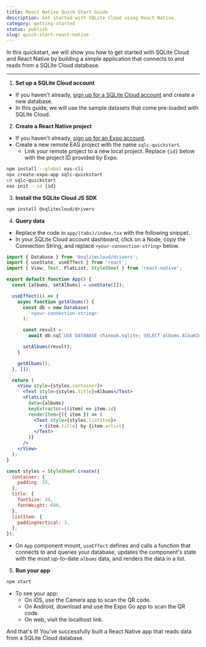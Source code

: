 ```yaml
---
title: React Native Quick Start Guide
description: Get started with SQLite Cloud using React Native.
category: getting-started
status: publish
slug: quick-start-react-native
---
```


In this quickstart, we will show you how to get started with SQLite Cloud and React Native by building a simple application that connects to and reads from a SQLite Cloud database.

---

1. **Set up a SQLite Cloud account**
  - If you haven't already, [sign up for a SQLite Cloud account](https://sqlitecloud.io/register) and create a new database.
  - In this guide, we will use the sample datasets that come pre-loaded with SQLite Cloud.

2. **Create a React Native project**
  - If you haven't already, [sign up for an Expo account](https://expo.dev/).
  - Create a new remote EAS project with the name `sqlc-quickstart`.
    - Link your remote project to a new local project. Replace `{id}` below with the project ID provided by Expo.

```bash
npm install --global eas-cli
npx create-expo-app sqlc-quickstart
cd sqlc-quickstart
eas init --id {id}
```

3. **Install the SQLite Cloud JS SDK**

```bash
npm install @sqlitecloud/drivers
```

4. **Query data**
  - Replace the code in `app/(tabs)/index.tsx` with the following snippet.
  - In your SQLite Cloud account dashboard, click on a Node, copy the Connection String, and replace `<your-connection-string>` below.

```jsx
import { Database } from '@sqlitecloud/drivers';
import { useState, useEffect } from 'react';
import { View, Text, FlatList, StyleSheet } from 'react-native';

export default function App() {
  const [albums, setAlbums] = useState([]);

  useEffect(() => {
    async function getAlbums() {
      const db = new Database(
        '<your-connection-string>'
      );

      const result =
        await db.sql`USE DATABASE chinook.sqlite; SELECT albums.AlbumId as id, albums.Title as title, artists.name as artist FROM albums INNER JOIN artists WHERE artists.ArtistId = albums.ArtistId LIMIT 20;`;

      setAlbums(result);
    }

    getAlbums();
  }, []);

  return (
    <View style={styles.container}>
      <Text style={styles.title}>Albums</Text>
      <FlatList
        data={albums}
        keyExtractor={(item) => item.id}
        renderItem={({ item }) => (
          <Text style={styles.listItem}>
            • {item.title} by {item.artist}
          </Text>
        )}
      />
    </View>
  );
}

const styles = StyleSheet.create({
  container: {
    padding: 15,
  },
  title: {
    fontSize: 34,
    fontWeight: 600,
  },
  listItem: {
    paddingVertical: 3,
  },
});
```
  - On `App` component mount, `useEffect` defines and calls a function that connects to and queries your database, updates the component's state with the most up-to-date `albums` data, and renders the data in a list.

5. **Run your app**

```bash
npm start
```

  - To see your app:
    - On iOS, use the Camera app to scan the QR code.
    - On Android, download and use the Expo Go app to scan the QR code.
    - On web, visit the localhost link.

And that's it! You've successfully built a React Native app that reads data from a SQLite Cloud database.